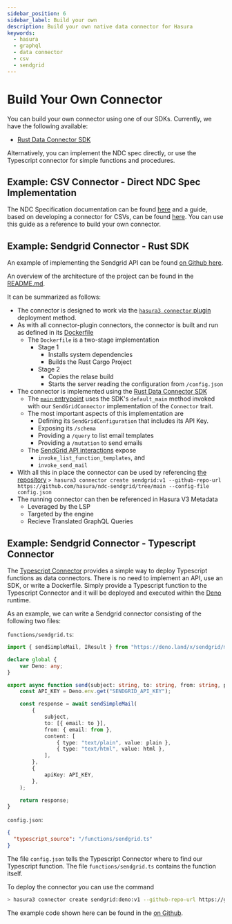 ```yaml
---
sidebar_position: 6
sidebar_label: Build your own
description: Build your own native data connector for Hasura
keywords:
  - hasura
  - graphql
  - data connector
  - csv
  - sendgrid
---
```


# Build Your Own Connector

You can build your own connector using one of our SDKs. Currently, we have the following available:

- [Rust Data Connector SDK](https://github.com/hasura/ndc-hub#rusk-sdk)

Alternatively, you can implement the NDC spec directly, or use the Typescript connector for simple functions and procedures.

## Example: CSV Connector - Direct NDC Spec Implementation

The NDC Specification documentation can be found [here](https://hasura.github.io/ndc-spec/overview.html) and a guide,
based on developing a connector for CSVs, can be found [here](https://hasura.github.io/ndc-spec/tutorial/index.html).
You can use this guide as a reference to build your own connector.

## Example: Sendgrid Connector - Rust SDK

An example of implementing the Sendgrid API can be found [on Github here](https://github.com/hasura/ndc-sendgrid/).

An overview of the architecture of the project can be found in the [README.md](https://github.com/hasura/ndc-sendgrid/#sendgrid-connector).

It can be summarized as follows:

* The connector is designed to work via the [`hasura3 connector` plugin](https://hasura.io/docs/latest/hasura-cli/connector-plugin/) deployment method.
* As with all connector-plugin connectors, the connector is built and run as defined in its [Dockerfile](https://github.com/hasura/ndc-sendgrid/blob/main/Dockerfile)
  * The `Dockerfile` is a two-stage implementation
    * Stage 1
      - Installs system dependencies
      - Builds the Rust Cargo Project
    * Stage 2
      - Copies the relase build
      - Starts the server reading the configuration from `/config.json`
* The connector is implemented using the [Rust Data Connector SDK](https://github.com/hasura/ndc-hub#rusk-sdk)
  * The [`main` entrypoint](https://github.com/hasura/ndc-sendgrid/blob/main/crates/ndc-sendgrid/src/main.rs)
      uses the SDK's `default_main` method invoked with our `SendGridConnector` implementation of the `Connector` trait.
  * The most important aspects of this implementation are
    * Defining its `SendGridConfiguration` that includes its API Key.
    * Exposing its `/schema`
    * Providing a `/query` to list email templates
    * Providing a `/mutation` to send emails
  * The [SendGrid API interactions](https://github.com/hasura/ndc-sendgrid/blob/main/crates/ndc-sendgrid/src/sendgrid_api.rs) expose
    * `invoke_list_function_templates`, and
    * `invoke_send_mail`
* With all this in place the connector can be used by referencing [the repository](https://github.com/hasura/ndc-sendgrid)
  `> hasura3 connector create sendgrid:v1 --github-repo-url https://github.com/hasura/ndc-sendgrid/tree/main --config-file config.json`
* The running connector can then be referenced in Hasura V3 Metadata
  * Leveraged by the LSP
  * Targeted by the engine
  * Recieve Translated GraphQL Queries

## Example: Sendgrid Connector - Typescript Connector

The [Typescript Connector](https://github.com/hasura/ndc-typescript-deno/) provides a simple way to deploy Typescript functions as data connectors.
There is no need to implement an API, use an SDK, or write a Dockerfile.
Simply provide a Typescript function to the Typescript Connector and it will be deployed and executed within the [Deno](https://deno.com/) runtime.

As an example, we can write a Sendgrid connector consisting of the following two files:

`functions/sendgrid.ts`:
```typescript
import { sendSimpleMail, IResult } from "https://deno.land/x/sendgrid/mod.ts";

declare global {
	var Deno: any;
}

export async function send(subject: string, to: string, from: string, plain: string, html: string ): Promise<IResult> {
	const API_KEY = Deno.env.get("SENDGRID_API_KEY");

	const response = await sendSimpleMail(
		{
			subject,
			to: [{ email: to }],
			from: { email: from },
			content: [
				{ type: "text/plain", value: plain },
				{ type: "text/html", value: html },
			],
		},
		{
			apiKey: API_KEY,
		},
	);

	return response;
}
```

`config.json`:
```json
{
  "typescript_source": "/functions/sendgrid.ts"
}
```

The file `config.json` tells the Typescript Connector where to find our Typescript function. The file `functions/sendgrid.ts` contains the function itself.

To deploy the connector you can use the command

```bash
> hasura3 connector create sendgrid:deno:v1 --github-repo-url https://github.com/hasura/ndc-typescript-deno/tree/main --config-file config.json --volume ./functions:/functions --env SENDGRID_API_KEY='YOUR_SENDGRID_API_KEY'
```

The example code shown here can be found in the [on Github](https://github.com/hasura/ndc-sendgrid-deno).